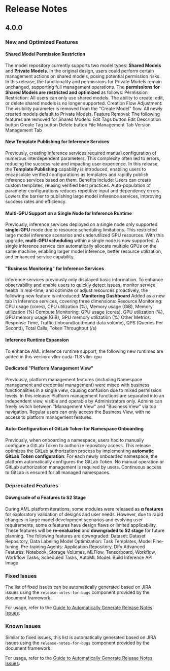 # Release Notes

## 4.0.0

### New and Optimized Features

#### Shared Model Permission Restriction

The model repository currently supports two model types: **Shared Models** and **Private Models**. In the original design, users could perform certain management actions on shared models, posing potential permission risks.
In this release, the functionality and permissions for Private Models remain unchanged, supporting full management operations. The **permissions for Shared Models are restricted and optimized** as follows:
    Permission Restriction: All users can only use shared models. The ability to create, edit, or delete shared models is no longer supported.
    Creation Flow Adjustment: The visibility parameter is removed from the "Create Model" flow. All newly created models default to Private Models.
    Feature Removal: 
        The following features are removed for Shared Models:
            Edit Tags button
            Edit Description button
            Create Tag button
            Delete button
            File Management Tab
            Version Management Tab


#### New Template Publishing for Inference Services
Previously, creating inference services required manual configuration of numerous interdependent parameters. This complexity often led to errors, reducing the success rate and impacting user experience.
In this release, the **Template Publishing** capability is introduced, enabling users to encapsulate verified configurations as templates and rapidly publish inference services based on them.
Benefits include:
    Users can create custom templates, reusing verified best practices.
    Auto-population of parameter configurations reduces repetitive input and dependency errors.
    Lowers the barrier to publishing large model inference services, improving success rates and efficiency.


#### Multi-GPU Support on a Single Node for Inference Runtime
Previously, inference services deployed on a single node only supported **single-GPU** mode due to resource scheduling limitations. This restricted large model inference scenarios and underutilized GPU resources.
With this upgrade, **multi-GPU scheduling** within a single node is now supported. A single inference service can automatically allocate multiple GPUs on the same machine, enabling larger model inference, better resource utilization, and enhanced service capability.


#### "Business Monitoring" for Inference Services
Inference services previously only displayed basic information. To enhance observability and enable users to quickly detect issues, monitor service health in real-time, and optimize or adjust resources proactively, the following new feature is introduced:
**Monitoring Dashboard**
    Added as a new tab in inference services, covering three dimensions:
        Resource Monitoring: CPU usage (cores), CPU utilization (%), Memory usage (GiB), Memory utilization (%)
        Compute Monitoring: GPU usage (cores), GPU utilization (%), GPU memory usage (GiB), GPU memory utilization (%)
        Other Metrics: Response Time, Traffic (inbound/outbound data volume), QPS (Queries Per Second), Total Calls, Token Throughput (/s)


#### Inference Runtime Expansion
To enhance AML inference runtime support, the following new runtimes are added in this version:
    vllm-cuda-11.8
    vllm-cpu


#### Dedicated "Platform Management View"
Previously, platform management features (including Namespace management and credential management) were mixed with business functionalities in a single view, causing confusion due to mixed permission levels.
In this release:
    Platform management functions are separated into an independent view, visible and operable by Administrators only.
    Admins can freely switch between "Management View" and "Business View" via top navigation.
    Regular users can only access the Business View, with no access to platform management features.


#### Auto-Configuration of GitLab Token for Namespace Onboarding
Previously, when onboarding a namespace, users had to manually configure a GitLab Token to authorize repository access.
This release optimizes the GitLab authorization process by implementing **automatic GitLab Token configuration**:
    For each newly onboarded namespace, the platform automatically configures the GitLab Token.
    No manual operation or GitLab authorization management is required by users.
    Continuous access to GitLab is ensured for all managed namespaces.



### Deprecated Features

#### Downgrade of α Features to S2 Stage

During AML platform iterations, some modules were released as **α features** for exploratory validation of designs and user needs.
However, due to rapid changes in large model development scenarios and evolving user requirements, some α features have design flaws or limited applicability. These features will be **re-evaluated** and **downgraded to S2 stage** for future planning.
The following features are downgraded:
    Dataset: Dataset Repository, Data Labeling
    Model Optimization: Task Templates, Model Fine-tuning, Pre-training
    Agents: Application Repository, Dify
    Advanced Features: Notebook, Storage Volumes, MLFlow, Tensorboard, Workflow, Workflow Tasks, Scheduled Tasks, AutoML
    Model: Build Inference API Image



### Fixed Issues

The list of fixed issues can be automatically generated based on JIRA issues using the `release-notes-for-bugs` component provided by the document framework.

For usage, refer to the [Guide to Automatically Generate Release Notes Issues](https://product-doc-guide.alauda.cn/guide/auto_gen_releasenotes.html).

### Known Issues

Similar to fixed issues, this list is automatically generated based on JIRA issues using the `release-notes-for-bugs` component provided by the document framework.

For usage, refer to the [Guide to Automatically Generate Release Notes Issues](https://product-doc-guide.alauda.cn/guide/auto_gen_releasenotes.html).

